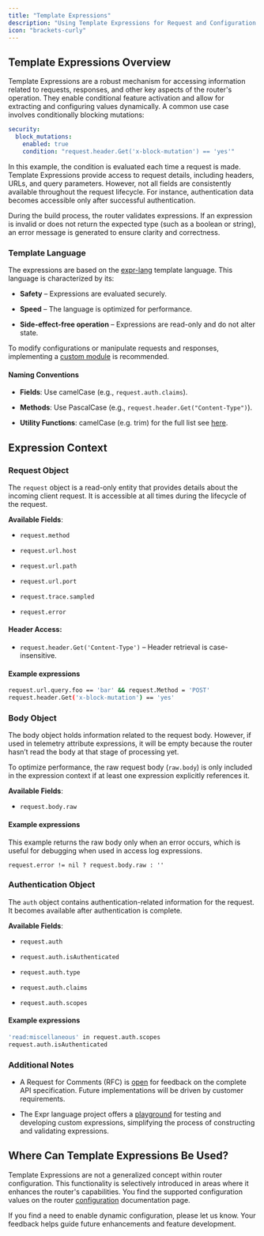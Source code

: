 ```yaml
---
title: "Template Expressions"
description: "Using Template Expressions for Request and Configuration Control"
icon: "brackets-curly"
---
```


## Template Expressions Overview

Template Expressions are a robust mechanism for accessing information related to requests, responses, and other key aspects of the router's operation. They enable conditional feature activation and allow for extracting and configuring values dynamically. A common use case involves conditionally blocking mutations:

```yaml
security:
  block_mutations:
    enabled: true
    condition: "request.header.Get('x-block-mutation') == 'yes'"
```

In this example, the condition is evaluated each time a request is made. Template Expressions provide access to request details, including headers, URLs, and query parameters. However, not all fields are consistently available throughout the request lifecycle. For instance, authentication data becomes accessible only after successful authentication.

During the build process, the router validates expressions. If an expression is invalid or does not return the expected type (such as a boolean or string), an error message is generated to ensure clarity and correctness.

### Template Language

The expressions are based on the [expr-lang](https://github.com/expr-lang/expr) template language. This language is characterized by its:

* **Safety** – Expressions are evaluated securely.

* **Speed** – The language is optimized for performance.

* **Side-effect-free operation** – Expressions are read-only and do not alter state.

To modify configurations or manipulate requests and responses, implementing a [custom module](/router/custom-modules) is recommended.

#### Naming Conventions

* **Fields**: Use camelCase (e.g., `request.auth.claims`).

* **Methods**: Use PascalCase (e.g., `request.header.Get("Content-Type")`).

* **Utility Functions**: camelCase (e.g. trim) for the full list see [here](https://expr-lang.org/docs/language-definition).

## Expression Context

### **Request Object**

The `request` object is a read-only entity that provides details about the incoming client request. It is accessible at all times during the lifecycle of the request.

**Available Fields**:

* `request.method`

* `request.url.host`

* `request.url.path`

* `request.url.port`

* `request.trace.sampled`

* `request.error`

#### **Header Access**:

* `request.header.Get('Content-Type')` – Header retrieval is case-insensitive.

#### Example expressions

```bash
request.url.query.foo == 'bar' && request.Method = 'POST'
request.header.Get('x-block-mutation') == 'yes'
```

### **Body Object**

The body object holds information related to the request body. However, if used in telemetry attribute expressions, it will be empty because the router hasn’t read the body at that stage of processing yet.

To optimize performance, the raw request body (`raw.body`) is only included in the expression context if at least one expression explicitly references it.

**Available Fields**:

* `request.body.raw`

#### Example expressions

This example returns the raw body only when an error occurs, which is useful for debugging when used in access log expressions.

```
request.error != nil ? request.body.raw : ''
```

### **Authentication Object**

The `auth` object contains authentication-related information for the request. It becomes available after authentication is complete.

**Available Fields**:

* `request.auth`

* `request.auth.isAuthenticated`

* `request.auth.type`

* `request.auth.claims`

* `request.auth.scopes`

#### Example expressions

```bash
'read:miscellaneous' in request.auth.scopes
request.auth.isAuthenticated
```

### Additional Notes

* A Request for Comments (RFC) is [open](https://github.com/wundergraph/cosmo/pull/1481) for feedback on the complete API specification. Future implementations will be driven by customer requirements.

* The Expr language project offers a [playground](https://expr-lang.org/playground) for testing and developing custom expressions, simplifying the process of constructing and validating expressions.

## Where Can Template Expressions Be Used?

Template Expressions are not a generalized concept within router configuration. This functionality is selectively introduced in areas where it enhances the router's capabilities. You find the supported configuration values on the router [configuration](/router/configuration) documentation page.

If you find a need to enable dynamic configuration, please let us know. Your feedback helps guide future enhancements and feature development.

